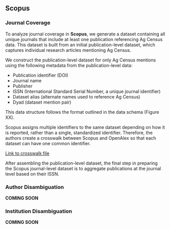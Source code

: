 ## Scopus

### Journal Coverage {.unnumbered}

To analyze journal coverage in **Scopus**, we generate a dataset containing all unique journals that include at least one publication referencing Ag Census data. This dataset is built from an initial publication-level dataset, which captures individual research articles mentioning Ag Census.

We construct the publication-level dataset for only Ag Census mentions using the following metadata from the publication-level data:

- Publication identifier (DOI)
- Journal name
- Publisher
- ISSN (International Standard Serial Number, a unique journal identifier)
- Dataset alias (alternate names used to reference Ag Census)
- Dyad (dataset mention pair)

This data structure follows the format outlined in the data schema (Figure XX). 

:::{.callout-note title="Crosswalk of Dataset Identifiers between Scopus and OpenAlex" collapse=true}
Scopus assigns multiple identifiers to the same dataset depending on how it is reported, rather than a single, standardized identifier. Therefore, the authors create a crosswalk between Scopus and OpenAlex so that each dataset can have one common identifier.

[Link to crosswalk file](../../appendices/app_crosswalk.qmd) 
:::

After assembling the publication-level dataset, the final step in preparing the Scopus journal-level dataset is to aggregate publications at the journal level based on their ISSN.

### Author Disambiguation {.unnumbered}

**COMING SOON**

### Institution Disambiguation{.unnumbered}

**COMING SOON**



